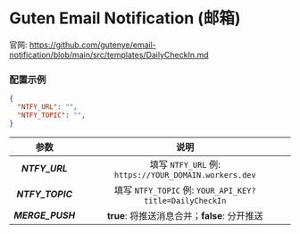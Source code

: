 
<Cards>
  <Card
    title="BARK"
    href="/settings/notify/bark"
  />
  <Card
    title="CoolPush"
    href="/settings/notify/coolpush"
  />
  <Card
    title="钉钉"
    href="/settings/notify/dingtalk"
  />
  <Card
    title="飞书"
    href="/settings/notify/feishu"
  />
  <Card
    title="PushPlus"
    href="/settings/notify/pushplus"
  />
  <Card
    title="Qmsg 酱"
    href="/settings/notify/qmsg"
  />
  <Card
    title="企业微信应用消息"
    href="/settings/notify/qywx"
  />
  <Card
    title="企业微信群机器人"
    href="/settings/notify/qywxrobot"
  />
  <Card
    title="Server 酱"
    href="/settings/notify/server"
  />
  <Card
    title="Telegram"
    href="/settings/notify/telegram"
  />
  <Card
    title="Server 酱 TURBO"
    href="/settings/notify/turbo"
  />
  <Card
    title="Ntfy"
    href="/settings/notify/ntfy"
  />
  <Card
    title="Gotify"
    href="/settings/notify/gotify"
  />
  <Card
    title="Guten Email Notification"
    href="/settings/notify/guten-email-notification"
  />
</Cards>

# Guten Email Notification (邮箱)

官网: https://github.com/gutenye/email-notification/blob/main/src/templates/DailyCheckIn.md

### 配置示例

```json filename="config.json" copy
{
  "NTFY_URL": "",
  "NTFY_TOPIC": "",
}
```

|        参数         |                                      说明                                       |
| :-----------------: | :-----------------------------------------------------------------------------: |
|   _**NTFY_URL**_    | 填写 `NTFY_URL` 例: `https://YOUR_DOMAIN.workers.dev`  |
|  _**NTFY_TOPIC**_   |                      填写 `NTFY_TOPIC` 例: `YOUR_API_KEY?title=DailyCheckIn`                       |
|  _**MERGE_PUSH**_   |                  **true**: 将推送消息合并；**false**: 分开推送                  |
